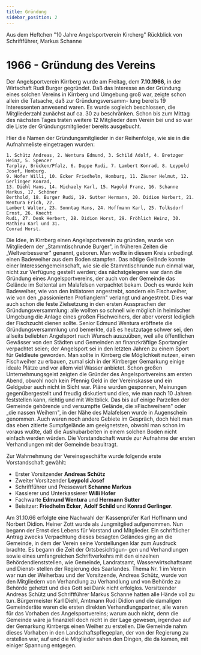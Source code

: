 ```yaml
---
title: Gründung
sidebar_position: 2
---
```


Aus dem Heftchen "10 Jahre Angelsportverein Kircherg"
Rückblick von Schriftführer, Markus Schanne


# 1966 - Gründung des Vereins
Der Angelsportverein Kirrberg wurde am Freitag, dem **7.10.1966**, in der Wirtschaft Rudi
Burger gegründet. Daß das Interesse an der Gründung eines solchen Vereins in Kirrberg
und Umgebung groß war, zeigte schon allein die Tatsache, daß zur Gründungsversamm-
lung bereits 19 Interessenten anwesend waren. Es wurde sogleich beschlossen, die
Mitgliederzahl zunächst auf ca. 30 zu beschränken. Schon bis zum Mittag des nächsten
Tages traten weitere 12 Mitglieder dem Verein bei und so war die Liste der
Gründungsmitglieder bereits ausgebucht.

Hier die Namen der Gründungsmitglieder in der Reihenfolge, wie sie in die Aufnahmeliste
eingetragen wurden:
```
1. Schütz Andreas, 2. Wentura Edmund, 3. Schild Adolf, 4. Bretzger Heinz, 5. Spencer
Tarplay, Brücken/Pfalz, 6. Duppe Rudi, 7. Lambert Konrad, 8. Leypold Josef, Homburg. 
9. Hofer Willi, 10. Ecker Friedhelm, Homburg, 11. Zäuner Helmut, 12. Gerlinger Konrad,
13. Diehl Hans, 14. Michaely Karl, 15. Magold Franz, 16. Schanne Markus, 17. Schöner
Berthold, 18. Burger Rudi, 19. Sutter Hermann, 20. Didion Norbert, 21. Wentura Erich, 22.
Lambert Walter, 23. Sonntag Hans, 24. Hoffmann Karl, 25. Tolksdorf Ernst, 26. Knecht
Rudi, 27. Denk Herbert, 28. Didion Horst, 29. Fröhlich Heinz, 30. Mathieu Karl und 31.
Conrad Horst.
```
Die Idee, in Kirrberg einen Angelsportverein zu gründen, wurde von Mitgliedern der
„Stammtischrunde Burger", in früheren Zeiten die „Weltverbesserer" genannt,
geboren. Man wollte in diesem Kreis unbedingt einen Badeweiher aus dem Boden
stampfen. Das nötige Gelände konnte einer Interessengemeinschaft, wie sie die
Stammtischrunde nun einmal war, nicht zur Verfügung gestellt werden; das nächstgelegene
war dann die Gründung eines Angelsportvereins, der auch von der Gemeinde das
Gelände im Seitental am Malafelsen verpachtet bekam. Doch es wurde kein Badeweiher,
wie von den Initiatoren angestrebt, sondern ein Fischweiher, wie von den „passionierten
Profianglern" verlangt und angestrebt. Dies war auch schon die feste Zielsetzung in den
ersten Aussprachen der Gründungsversammlung: alle wollten so schnell wie möglich in
heimischer Umgebung die Anlage eines großen Fischweihers, der aber vorerst lediglich
der Fischzucht dienen sollte.
Senior Edmund Wentura eröffnete die Gründungsversammlung und bemerkte, daß es
heutzutage schwer sei, den allseits beliebten Angelsport nach Wunsch auszuüben, weil
alle öffentlichen Gewässer von den Städten und Gemeinden an finanzkräftige Sportangler
verpachtet seien; der Angelsport sei in den letzten Jahren zu einem Sport für Geldleute
geworden. Man sollte in Kirrberg die Möglichkeit nutzen, einen Fischweiher zu erbauen,
zumal sich in der Kirrberger Gemarkung einige ideale Plätze und vor allem viel Wasser
anbietet.
Schon großen Unternehmungsgeist zeigten die Gründer des Angelsportvereins am ersten
Abend, obwohl noch kein Pfennig Geld in der Vereinskasse und ein Geldgeber auch nicht
in Sicht war. Pläne wurden gesponnen, Meinungen gegenübergestellt und freudig
diskutiert und dies, wie man nach 10 Jahren feststellen kann, richtig und mit Weitblick.
Das bis auf einige Parzellen der Gemeinde gehörende und versumpfte Gelände, die
»Fischweihern" oder „die nassen Weihern", in der Nähe des Malafelsen wurde in
Augenschein genommen. Auch waren noch andere Gebiete im Gespräch, doch hielt man
das eben zitierte Sumpfgelände am geeignetsten, obwohl man schon im voraus wußte, daß
die Aushubarbeiten in einem solchen Boden nicht einfach werden würden.
Die
Vorstandschaft wurde zur Aufnahme der ersten Verhandlungen mit der Gemeinde
beauitragt.

Zur Wahrnehmung der Vereinsgeschäfte wurde folgende erste Vorstandschaft gewählt:

- Erster Vorsitzender **Andreas Schütz**
- Zweiter Vorsitzender **Leypold Josef**
- Schriftführer und Pressewart **Schanne Markus**
- Kassierer und Unterkassierer **Willi Hofer**
- Fachwarte **Edmund Wentura** und **Hermann Sutter**
- Beisitzer: **Friedhelm Ecker**, **Adolf Schild** und **Konrad Gerlinger**. 

Am 31.10.66 erfolgte eine Nachwahl der Kassenprüfer Karl Hoffmann
und Norbert Didion. Heiner Zott wurde als Jungmitglied aufgenommen.
Nun begann der Ernst des Lebens für Vorstand und Mitglieder. Ein schriftlicher Antrag
zwecks Verpachtung dieses besagten Geländes ging an die Gemeinde, in dem der Verein
seine Vorstellungen klar zum Ausdruck brachte. Es begann die Zeit der Ortsbesichtigun-
gen und Verhandlungen sowie eines umfangreichen Schriftverkehrs mit den einzelnen
Behördendienststellen, wie Gemeinde, Landratsamt, Wasserwirtschaftsamt und Dienst-
stellen der Regierung des Saarlandes. Thema Nr. 1 im Verein war nun der Weiherbau
und der Vorsitzende, Andreas Schütz, wurde von den Mitgliedern von Verhandlung zu
Verhandlung und von Behörde zu Behörde gehetzt und dies Gott sei Dank nicht erfolglos.
Vorsitzender Andreas Schütz und Schriftführer Markus Schanne hatten alle Hände voll
zu tun. Bürgermeister Karl Diehl, Amtmann Rudi Didion und die damaligen Gemeinderäte
waren die ersten direkten Verhandlungspartner, alle waren für das Vorhaben des
Angelsportvereins; warum auch nicht, denn die Gemeinde wäre ja finanziell doch nicht in
der Lage gewesen, irgendwo auf der Gemarkung Kirrbergs einen Weiher zu erstellen. Die
Gemeinde nahm dieses Vorhaben in den Landschaftspflegeplan, der von der Regierung zu
erstellen war, auf und die Mitglieder sahen den Dingen, die da kamen, mit einiger
Spannung entgegen.